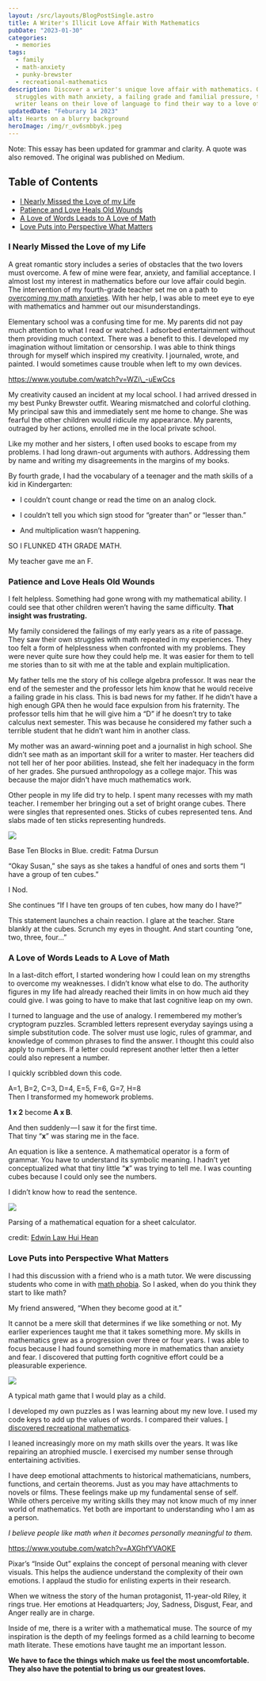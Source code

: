 ```yaml
---
layout: /src/layouts/BlogPostSingle.astro
title: A Writer's Illicit Love Affair With Mathematics
pubDate: "2023-01-30"
categories:
  - memories
tags:
  - family
  - math-anxiety
  - punky-brewster
  - recreational-mathematics
description: Discover a writer's unique love affair with mathematics. Overcoming
  struggles with math anxiety, a failing grade and familial pressure, this
  writer leans on their love of language to find their way to a love of numbers.
updatedDate: "Feburary 14 2023"
alt: Hearts on a blurry background 
heroImage: /img/r_ov6smbbyk.jpeg
---
```


Note: This essay has been updated for grammar and clarity. A quote was also removed. The original was published on Medium.

## Table of Contents

- [I Nearly Missed the Love of my Life](#i-nearly-missed-the-love-of-my-nbsp-life)
- [Patience and Love Heals Old Wounds](#patience-and-love-heals-old-nbsp-wounds)
- [A Love of Words Leads to A Love of Math](#a-love-of-words-leads-to-a-love-of-nbsp-math)
- [Love Puts into Perspective What Matters](#love-puts-into-perspective-what-nbsp-matters)

### I Nearly Missed the Love of my Life

A great romantic story includes a series of obstacles that the two lovers must overcome. A few of mine were fear, anxiety, and familial acceptance. I almost lost my interest in mathematics before our love affair could begin. The intervention of my fourth-grade teacher set me on a path to [overcoming my math anxieties](https://beautyofmathematics.com/about/). With her help, I was able to meet eye to eye with mathematics and hammer out our misunderstandings.

Elementary school was a confusing time for me. My parents did not pay much attention to what I read or watched. I adsorbed entertainment without them providing much context. There was a benefit to this. I developed my imagination without limitation or censorship. I was able to think things through for myself which inspired my creativity. I journaled, wrote, and painted. I would sometimes cause trouble when left to my own devices.

https://www.youtube.com/watch?v=WZi\_-uEwCcs

My creativity caused an incident at my local school. I had arrived dressed in my best Punky Brewster outfit. Wearing mismatched and colorful clothing. My principal saw this and immediately sent me home to change. She was fearful the other children would ridicule my appearance. My parents, outraged by her actions, enrolled me in the local private school.

Like my mother and her sisters, I often used books to escape from my problems. I had long drawn-out arguments with authors. Addressing them by name and writing my disagreements in the margins of my books.

By fourth grade, I had the vocabulary of a teenager and the math skills of a kid in Kindergarten:

- I couldn’t count change or read the time on an analog clock.

- I couldn’t tell you which sign stood for “greater than” or “lesser than.”

- And multiplication wasn’t happening.

SO I FLUNKED 4TH GRADE MATH.

My teacher gave me an F.

### Patience and Love Heals Old Wounds

I felt helpless. Something had gone wrong with my mathematical ability. I could see that other children weren’t having the same difficulty. **That insight was frustrating.**

My family considered the failings of my early years as a rite of passage. They saw their own struggles with math repeated in my experiences. They too felt a form of helplessness when confronted with my problems. They were never quite sure how they could help me. It was easier for them to tell me stories than to sit with me at the table and explain multiplication.

My father tells me the story of his college algebra professor. It was near the end of the semester and the professor lets him know that he would receive a failing grade in his class. This is bad news for my father. If he didn’t have a high enough GPA then he would face expulsion from his fraternity. The professor tells him that he will give him a “D” if he doesn’t try to take calculus next semester. This was because he considered my father such a terrible student that he didn’t want him in another class.

My mother was an award-winning poet and a journalist in high school. She didn’t see math as an important skill for a writer to master. Her teachers did not tell her of her poor abilities. Instead, she felt her inadequacy in the form of her grades. She pursued anthropology as a college major. This was because the major didn't have much mathematics work.

Other people in my life did try to help. I spent many recesses with my math teacher. I remember her bringing out a set of bright orange cubes. There were singles that represented ones. Sticks of cubes represented tens. And slabs made of ten sticks representing hundreds.

![](images/1*TRjp9f22iWsJm_BP77qxLg.jpeg)

Base Ten Blocks in Blue. credit: Fatma Dursun

“Okay Susan,” she says as she takes a handful of ones and sorts them “I have a group of ten cubes.”

I Nod.

She continues “If I have ten groups of ten cubes, how many do I have?”

This statement launches a chain reaction. I glare at the teacher. Stare blankly at the cubes. Scrunch my eyes in thought. And start counting “one, two, three, four…”

### A Love of Words Leads to A Love of Math

In a last-ditch effort, I started wondering how I could lean on my strengths to overcome my weaknesses. I didn’t know what else to do. The authority figures in my life had already reached their limits in on how much aid they could give. I was going to have to make that last cognitive leap on my own.

I turned to language and the use of analogy. I remembered my mother’s cryptogram puzzles. Scrambled letters represent everyday sayings using a simple substitution code. The solver must use logic, rules of grammar, and knowledge of common phrases to find the answer. I thought this could also apply to numbers. If a letter could represent another letter then a letter could also represent a number.

I quickly scribbled down this code.

A=1, B=2, C=3, D=4, E=5, F=6, G=7, H=8  
Then I transformed my homework problems.

**1 x 2** become **A x B**.

And then suddenly — I saw it for the first time.  
That tiny “**x**” was staring me in the face.

An equation is like a sentence. A mathematical operator is a form of grammar. You have to understand its symbolic meaning. I hadn’t yet conceptualized what that tiny little “**x**” was trying to tell me. I was counting cubes because I could only see the numbers.

I didn’t know how to read the sentence.

![](images/1*RLrZ9_HivaX2CXaRTwdBLQ.jpeg)

Parsing of a mathematical equation for a sheet calculator.

credit: [Edwin Law Hui Hean](https://www.mmu.edu.my/foe/internal-login/)

### Love Puts into Perspective What Matters

I had this discussion with a friend who is a math tutor. We were discussing students who come in with [math phobia](https://beautyofmathematics.com/what-math-anxiety-feels-like/). So I asked, when do you think they start to like math?

My friend answered, “When they become good at it.”

It cannot be a mere skill that determines if we like something or not. My earlier experiences taught me that it takes something more. My skills in mathematics grew as a progression over three or four years. I was able to focus because I had found something more in mathematics than anxiety and fear. I discovered that putting forth cognitive effort could be a pleasurable experience.

![](images/1*xR-VZZ4PPXiGmNgamlfrZg.jpeg)

A typical math game that I would play as a child.

I developed my own puzzles as I was learning about my new love. I used my code keys to add up the values of words. I compared their values. [I discovered recreational mathematics](https://www.npr.org/2014/04/12/302166509/martin-gardner-a-genius-of-recreational-mathematics).

I leaned increasingly more on my math skills over the years. It was like repairing an atrophied muscle. I exercised my number sense through entertaining activities.

I have deep emotional attachments to historical mathematicians, numbers, functions, and certain theorems. Just as you may have attachments to novels or films. These feelings make up my fundamental sense of self. While others perceive my writing skills they may not know much of my inner world of mathematics. Yet both are important to understanding who I am as a person.

_I believe people like math when it becomes personally meaningful to them._

https://www.youtube.com/watch?v=AXGhfYVAOKE

Pixar’s “Inside Out” explains the concept of personal meaning with clever visuals. This helps the audience understand the complexity of their own emotions. I applaud the studio for enlisting experts in their research.

When we witness the story of the human protagonist, 11-year-old Riley, it rings true. Her emotions at Headquarters; Joy, Sadness, Disgust, Fear, and Anger really are in charge.

Inside of me, there is a writer with a mathematical muse. The source of my inspiration is the depth of my feelings formed as a child learning to become math literate. These emotions have taught me an important lesson.

**We have to face the things which make us feel the most uncomfortable. They also have the potential to bring us our greatest loves.**
